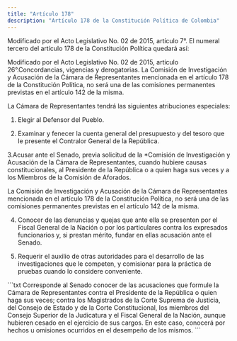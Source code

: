 ```yaml
---
title: "Artículo 178"
description: "Artículo 178 de la Constitución Política de Colombia"
---
```


<Warning>Modificado por el Acto Legislativo No. 02 de 2015, artículo 7°. El
numeral tercero del artículo 178 de la Constitución Política quedará así: </Warning>

<Warning>Modificado por el Acto Legislativo No. 02 de 2015, artículo 26°.Concordancias, vigencias y derogatorias. La Comisión de Investigación y Acusación de la Cámara de Representantes mencionada en el artículo 178 de la Constitución Política, no será una de las comisiones permanentes previstas en el artículo 142 de la misma.</Warning>

La Cámara de Representantes tendrá las siguientes atribuciones especiales:

1. Elegir al Defensor del Pueblo.

2. Examinar y fenecer la cuenta general del presupuesto y del tesoro que le presente el Contralor General de la República.

3.Acusar ante el Senado, previa solicitud de la *Comisión de Investigación y Acusación de la Cámara de Representantes, cuando hubiere causas constitucionales, al Presidente de la República o a quien haga sus veces y a los Miembros de la Comisión de Aforados.

La Comisión de Investigación y Acusación de la Cámara de Representantes mencionada en el artículo 178 de la Constitución Política, no será una de las comisiones permanentes previstas en el artículo 142 de la misma.

4. Conocer de las denuncias y quejas que ante ella se presenten por el Fiscal General de la Nación o por los particulares contra los expresados funcionarios y, si prestan mérito, fundar en ellas acusación ante el Senado.

5. Requerir el auxilio de otras autoridades para el desarrollo de las investigaciones que le competen, y comisionar para la práctica de pruebas cuando lo considere conveniente.

<Accordion title="Artículo original antes de la modificación:">
```txt
Corresponde al Senado conocer de las acusaciones que formule la Cámara
de Representantes contra el Presidente de la República o quien haga
sus veces; contra los Magistrados de la Corte Suprema de Justicia, del
Consejo de Estado y de la Corte Constitucional, los miembros del
Consejo Superior de la Judicatura y el Fiscal General de la Nación,
aunque hubieren cesado en el ejercicio de sus cargos. En este caso,
conocerá por hechos u omisiones ocurridos en el desempeño de los
mismos.
```
</Accordion>

